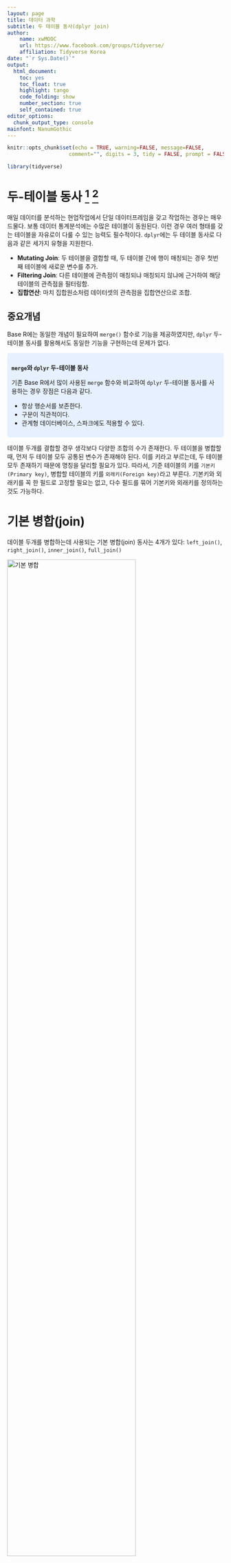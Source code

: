 ```yaml
---
layout: page
title: 데이터 과학
subtitle: 두 테이블 동사(dplyr join)
author:
    name: xwMOOC
    url: https://www.facebook.com/groups/tidyverse/
    affiliation: Tidyverse Korea
date: "`r Sys.Date()`"
output:
  html_document: 
    toc: yes
    toc_float: true
    highlight: tango
    code_folding: show
    number_section: true
    self_contained: true
editor_options: 
  chunk_output_type: console
mainfont: NanumGothic
---
```



```r
knitr::opts_chunk$set(echo = TRUE, warning=FALSE, message=FALSE,
                    comment="", digits = 3, tidy = FALSE, prompt = FALSE, fig.align = 'center')

library(tidyverse)
```


# 두-테이블 동사 [^dplyr-join-vignette] [^stat545-dplyr-join] {#two-table-verbs}

[^dplyr-join-vignette]: [Two-table verbs](https://cran.r-project.org/web/packages/dplyr/vignettes/two-table.html)

[^stat545-dplyr-join]: [Cheatsheet for dplyr join functions](http://stat545.com/bit001_dplyr-cheatsheet.html)

매일 데이터를 분석하는 현업작업에서 단일 데이터프레임을 갖고 작업하는 경우는 매우 드물다.
보통 데이터 통계분석에는 수많은 테이블이 동원된다. 이런 경우 여러 형태를 갖는 테이블을 자유로이 다룰 수 있는 능력도 필수적이다.
`dplyr`에는 두 테이블 동사로 다음과 같은 세가지 유형을 지원한다.

- **Mutating Join**: 두 테이블을 결합할 때, 두 테이블 간에 행이 매칭되는 경우 첫번째 테이블에 새로운 변수를 추가.
- **Filtering Join**: 다른 테이블에 관측점이 매칭되냐 매칭되지 않냐에 근거하여 해당 테이블의 관측점을 필터링함.
- **집합연산**: 마치 집합원소처럼 데이터셋의 관측점을 집합연산으로 조합.
 
## 중요개념 {#two-table-verb-key-concept}

Base R에는 동일한 개념이 필요하여 `merge()` 함수로 기능을 제공하였지만, 
`dplyr` 두-테이블 동사를 활용해서도 동일한 기능을 구현하는데 문제가 없다.

<style>
div.blue { background-color:#e6f0ff; border-radius: 5px; padding: 10px;}
</style>
<div class = "blue">

**`merge`와 `dplyr` 두-테이블 동사**

기존 Base R에서 많이 사용된 `merge` 함수와 비교하여 `dplyr` 두-테이블 동사를 사용하는 경우 장점은 다음과 같다.

- 항상 행순서를 보존한다.
- 구문이 직관적이다.
- 관계형 데이터베이스, 스파크에도 적용할 수 있다.

</div>


테이블 두개를 결합할 경우 생각보다 다양한 조합의 수가 존재한다. 
두 테이블을 병합할 때, 먼저 두 테이블 모두 공통된 변수가 존재해야 된다. 
이를 키라고 부르는데, 두 테이블 모두 존재하기 때문에 명칭을 달리할 필요가 있다.
따라서, 기준 테이블의 키를 `기본키(Primary key)`, 병합할 테이블의 키를 `외래키(Foreign key)`라고 부른다.
기본키와 외래키를 꼭 한 필드로 고정할 필요는 없고, 다수 필드를 묶어 기본키와 외래키를 정의하는 것도 가능하다.


# 기본 병합(join) {#two-table-join}

데이블 두개를 병합하는데 사용되는 기본 병합(join) 동사는 4개가 있다: `left_join()`, `right_join()`, `inner_join()`, `full_join()`

<img src="fig/ds-basic-join.png" alt="기본 병합" width="77%" />

먼저 `superheroes`, `publishers` 데이터프레임을 생성한다. 

```r
library(tidyverse)
library(readr)

superheroes <- "
    name, alignment, gender,         publisher
 Magneto,       bad,   male,            Marvel
   Storm,      good, female,            Marvel
Mystique,       bad, female,            Marvel
  Batman,      good,   male,                DC
   Joker,       bad,   male,                DC
Catwoman,       bad, female,                DC
 Hellboy,      good,   male, Dark Horse Comics
"
superheroes <- read_csv(superheroes, trim_ws = TRUE, skip = 1)

publishers <- "
  publisher, yr_founded
         DC,       1934
     Marvel,       1939
      Image,       1992
"
publishers <- read_csv(publishers, trim_ws = TRUE, skip = 1)
```

## `inner_join()` {#two-table-inner-join} 

`inner_join()`은 두 테이블 모두에 존재하는 행이 있는 경우 이를 병합하여 새로운 테이블을 생성시킨다.

`inner_join(x,y)` 를 수행하면 기준 테이블의 모든 행을 반환시키는데 조건은 상대 테이블에 매칭되는 행이 있는 경우다.
두 테이블 사이 다수가 매칭되면, 모든 매칭 조합이 반환된다. 대표적인 `mutating join` 사례다.

```r
ijsp <- inner_join(superheroes, publishers)
```

```r
superheroes_kable <- knitr::kable(superheroes)
publishers_kable <- knitr::kable(publishers)
ijsp_kable <- knitr::kable(ijsp)
```

<table border = 1>
  <tr>
  <td valign="top">
  superheroes
  `r superheroes_kable`
</td>
  <td valign="top">
  publishers
  `r publishers_kable`
</td>
  <td valign="top">
  semi-join(x = superheroes, y = publishers)
  `r ijsp_kable`
</td>
</tr>
</table>


<img src="images/inner-join.gif" alt="inner join" width="100%" />


## `semi_join()` {#two-table-semi-join} 

```r
(sjsp <- semi_join(superheroes, publishers))
```

```r
sjsp_kable <- knitr::kable(sjsp)
```

<table border = 1>
  <tr>
  <td valign="top">
  superheroes
  `r superheroes_kable`
</td>
  <td valign="top">
  publishers
  `r publishers_kable`
</td>
  <td valign="top">
  semi-join(x = superheroes, y = publishers)
  `r sjsp_kable`
</td>
</tr>
</table>

<img src="images/semi-join.gif" alt="semi join" width="100%" />


## `left_join()` {#two-table-left-join} 

```r
(ljsp <- left_join(superheroes, publishers))
```

```r
ljsp_kable <- knitr::kable(ljsp)
```

<table border = 1>
  <tr>
  <td valign="top">
  superheroes
  `r superheroes_kable`
</td>
  <td valign="top">
  publishers
  `r publishers_kable`
</td>
  <td valign="top">
  left_join(x = superheroes, y = publishers)
  `r ljsp_kable`
</td>
</tr>
</table>

<img src="images/left-join.gif" alt="left join" width="100%" />

## `right_join()` {#two-table-right-join} 

```r
(rjsp <- right_join(superheroes, publishers))
```


```r
rjsp_kable <- knitr::kable(rjsp)
```

<table border = 1>
  <tr>
  <td valign="top">
  superheroes
  `r superheroes_kable`
</td>
  <td valign="top">
  publishers
  `r publishers_kable`
</td>
  <td valign="top">
  right_join(x = superheroes, y = publishers)
  `r rjsp_kable`
</td>
</tr>
</table>

<img src="images/right-join.gif" alt="right join" width="100%" />

## `anti_join()` {#two-table-verb-anti-join}

`anti_join(x, y)`은 필터링 조인으로 `y` 데이터프레임에 매칭되지 않지만 `x` 데이터프레임에 있는 칼럼만 반환한다.

```r
(ajps <- anti_join(publishers, superheroes))
```

```r
ajps_kable <- knitr::kable(ajps)
```

<table border = 1>
  <tr>
<tr>
<td valign="top">
publishers
`r publishers_kable`
</td>
<td valign="top">
superheroes
`r superheroes_kable`
</td>
<td valign="top">
anti_join(x = publishers, y = superheroes)
`r ajps_kable`
</td>
</tr>
</table>

<img src="images/anti-join.gif" alt="anti join" width="100%" />


## `full_join()` {#two-table-verb-full-join}

```r
(fjsp <- full_join(superheroes, publishers))
```


```r
fjsp_kable <- knitr::kable(fjsp)
```

<table border = 1>
<tr>
<td valign="top">
  superheroes
  `r superheroes_kable`
</td>
<td valign="top">
  publishers
  `r publishers_kable`
</td>
<td valign="top">
  full_join(x = superheroes, y = publishers)
  `r fjsp_kable`
</td>
</tr>
</table>

<img src="images/full-join.gif" alt="full join" width="100%" />

# R과 SQL 비교 {#two-table-verb-comparison}

|    R	          |  SQL                                                               |
|:----------------|:-------------------------------------------------------------------|
| inner_join()    |  SELECT * FROM x JOIN y ON x.a = y.a                               |
| left_join()     |  SELECT * FROM x LEFT JOIN y ON x.a = y.a                          |
| right_join()    |  SELECT * FROM x RIGHT JOIN y ON x.a = y.a                         |
| full_join()     |  SELECT * FROM x FULL JOIN y ON x.a = y.a                          |
| semi_join()     |  SELECT * FROM x WHERE EXISTS (SELECT 1 FROM y WHERE x.a = y.a)    |
| anti_join()     |  SELECT * FROM x WHERE NOT EXISTS (SELECT 1 FROM y WHERE x.a = y.a)|
| intersect(x,y)  |  SELECT * FROM x INTERSECT SELECT * FROM y                         |
| union(x, y)     |  SELECT * FROM x UNION SELECT * FROM y                             |
| setdiff(x, y)   |  SELECT * FROM x EXCEPT SELECT * FROM y                            |

